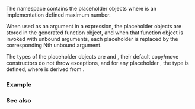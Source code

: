 {{cpp/title|n=placeholders::|_1|_2, ...|_N}}
{{cpp/utility/functional/navbar}}
{{dcl begin}}
{{dcl header|functional}}
{{dcl|
/*see below*/ _1;
/*see below*/ _2;
.
.
/*see below*/ _N;
}}
{{dcl end}}

The {{lc|std::placeholders}} namespace contains the placeholder objects {{tt|[_1, ..., _N]}} where {{tt|N}} is an implementation defined maximum number.

When used as an argument in a {{lc|std::bind}} expression, the placeholder objects are stored in the generated function object, and when that function object is invoked with unbound arguments, each placeholder {{tt|_N}} is replaced by the corresponding Nth unbound argument.

{{rev begin}}
{{rev|until=c++17|
Each placeholder is declared as if by {{c|extern /*unspecified*/ _1;}}.
}}
{{rev|since=c++17|
Implementations are encouraged to declare the placeholders as if by {{c|inline constexpr /*unspecified*/ _1;}}, although declaring them by {{c|extern /*unspecified*/ _1;}} is still allowed by the standard.
}}
{{rev end}}
The types of the placeholder objects are {{named req|DefaultConstructible}} and {{named req|CopyConstructible}}, their default copy/move constructors do not throw exceptions, and for any placeholder {{tt|_N}}, the type {{c|std::is_placeholder&lt;decltype(_N)&gt;}} is defined, where {{c|std::is_placeholder&lt;decltype(_N)&gt;}} is derived from {{c|std::integral_constant&lt;int, N&gt;}}.

===Example===
{{example
|The following code shows the creation of function objects with placeholder arguments.
|code=
#include &lt;functional&gt;
#include &lt;iostream&gt;
#include &lt;string&gt;

void goodbye(const std::string&amp; s)
{
    std::cout &lt;&lt; "Goodbye " &lt;&lt; s &lt;&lt; '\n';
}

class Object
{
public:
    void hello(const std::string&amp; s)
    {
        std::cout &lt;&lt; "Hello " &lt;&lt; s &lt;&lt; '\n';
    }
};

int main()
{
    using namespace std::placeholders;

    using ExampleFunction = std::function&lt;void(const std::string&amp;)&gt;;
    Object instance;
    std::string str("World");

    ExampleFunction f = std::bind(&amp;Object::hello, &amp;instance, _1);
    f(str); // equivalent to instance.hello(str)

    f = std::bind(&amp;goodbye, std::placeholders::_1);
    f(str); // equivalent to goodbye(str)

    auto lambda = [](std::string pre, char o, int rep, std::string post)
    {
        std::cout &lt;&lt; pre;
        while (rep-- &gt; 0)
            std::cout &lt;&lt; o;
        std::cout &lt;&lt; post &lt;&lt; '\n';
    };

    // binding the lambda:
    std::function&lt;void(std::string, char, int, std::string)&gt; g =
        std::bind(&amp;decltype(lambda)::operator(), &amp;lambda, _1, _2, _3, _4);
    g("G", 'o', 'o'-'g', "gol");
}
|output=
Hello World
Goodbye World
Goooooooogol
}}

===See also===
{{dsc begin}}
{{dsc inc|cpp/utility/functional/dsc bind}}
{{dsc inc|cpp/utility/functional/dsc is_placeholder}}
{{dsc inc|cpp/utility/tuple/dsc ignore}}
{{dsc end}}

{{langlinks|de|es|fr|it|ja|pt|ru|zh}}